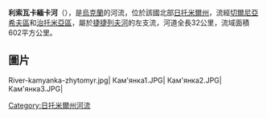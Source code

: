 {{Unreferenced|time=2020-01-16T15:04:29+00:00}}
'''利索瓦卡緬卡河'''（{{lang-uk|Лісова Кам'янка}}），是[[烏克蘭|烏克蘭]]的河流，位於該國北部[[日托米爾州|日托米爾州]]，流經[[切爾尼亞希夫區|切爾尼亞希夫區]]和[[治托米亞區|治托米亞區]]，屬於[[捷捷列夫河|捷捷列夫河]]的左支流，河道全長32公里，流域面積602平方公里。

== 圖片 ==
<gallery mode="packed-hover">
River-kamyanka-zhytomyr.jpg|
Кам'янка1.JPG|
Кам'янка2.JPG|
Кам'янка3.JPG|
</gallery>


{{DEFAULTSORT:Лісова Кам'янка}}
[[Category:日托米爾州河流|Category:日托米爾州河流]]


{{Ukraine-river-stub}}